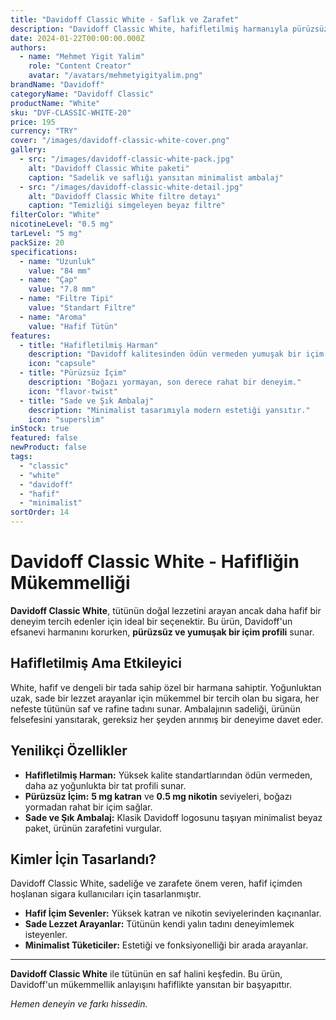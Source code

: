 ```yaml
---
title: "Davidoff Classic White - Saflık ve Zarafet"
description: "Davidoff Classic White, hafifletilmiş harmanıyla pürüzsüz ve rahat bir içim sunar. Tütünün en saf lezzetini arayanlar için."
date: 2024-01-22T00:00:00.000Z
authors:
  - name: "Mehmet Yigit Yalim"
    role: "Content Creator"
    avatar: "/avatars/mehmetyigityalim.png"
brandName: "Davidoff"
categoryName: "Davidoff Classic"
productName: "White"
sku: "DVF-CLASSIC-WHITE-20"
price: 195
currency: "TRY"
cover: "/images/davidoff-classic-white-cover.png"
gallery:
  - src: "/images/davidoff-classic-white-pack.jpg"
    alt: "Davidoff Classic White paketi"
    caption: "Sadelik ve saflığı yansıtan minimalist ambalaj"
  - src: "/images/davidoff-classic-white-detail.jpg"
    alt: "Davidoff Classic White filtre detayı"
    caption: "Temizliği simgeleyen beyaz filtre"
filterColor: "White"
nicotineLevel: "0.5 mg"
tarLevel: "5 mg"
packSize: 20
specifications:
  - name: "Uzunluk"
    value: "84 mm"
  - name: "Çap"
    value: "7.8 mm"
  - name: "Filtre Tipi"
    value: "Standart Filtre"
  - name: "Aroma"
    value: "Hafif Tütün"
features:
  - title: "Hafifletilmiş Harman"
    description: "Davidoff kalitesinden ödün vermeden yumuşak bir içim sunar."
    icon: "capsule"
  - title: "Pürüzsüz İçim"
    description: "Boğazı yormayan, son derece rahat bir deneyim."
    icon: "flavor-twist"
  - title: "Sade ve Şık Ambalaj"
    description: "Minimalist tasarımıyla modern estetiği yansıtır."
    icon: "superslim"
inStock: true
featured: false
newProduct: false
tags:
  - "classic"
  - "white"
  - "davidoff"
  - "hafif"
  - "minimalist"
sortOrder: 14
---
```


# Davidoff Classic White - Hafifliğin Mükemmelliği

**Davidoff Classic White**, tütünün doğal lezzetini arayan ancak daha hafif bir deneyim tercih edenler için ideal bir seçenektir. Bu ürün, Davidoff'un efsanevi harmanını korurken, **pürüzsüz ve yumuşak bir içim profili** sunar.

## Hafifletilmiş Ama Etkileyici

White, hafif ve dengeli bir tada sahip özel bir harmana sahiptir. Yoğunluktan uzak, sade bir lezzet arayanlar için mükemmel bir tercih olan bu sigara, her nefeste tütünün saf ve rafine tadını sunar. Ambalajının sadeliği, ürünün felsefesini yansıtarak, gereksiz her şeyden arınmış bir deneyime davet eder.

## Yenilikçi Özellikler

- **Hafifletilmiş Harman:** Yüksek kalite standartlarından ödün vermeden, daha az yoğunlukta bir tat profili sunar.
- **Pürüzsüz İçim:** **5 mg katran** ve **0.5 mg nikotin** seviyeleri, boğazı yormadan rahat bir içim sağlar.
- **Sade ve Şık Ambalaj:** Klasik Davidoff logosunu taşıyan minimalist beyaz paket, ürünün zarafetini vurgular.

## Kimler İçin Tasarlandı?

Davidoff Classic White, sadeliğe ve zarafete önem veren, hafif içimden hoşlanan sigara kullanıcıları için tasarlanmıştır.
* **Hafif İçim Sevenler:** Yüksek katran ve nikotin seviyelerinden kaçınanlar.
* **Sade Lezzet Arayanlar:** Tütünün kendi yalın tadını deneyimlemek isteyenler.
* **Minimalist Tüketiciler:** Estetiği ve fonksiyonelliği bir arada arayanlar.

---

**Davidoff Classic White** ile tütünün en saf halini keşfedin. Bu ürün, Davidoff'un mükemmellik anlayışını hafiflikte yansıtan bir başyapıttır.

*Hemen deneyin ve farkı hissedin.*
